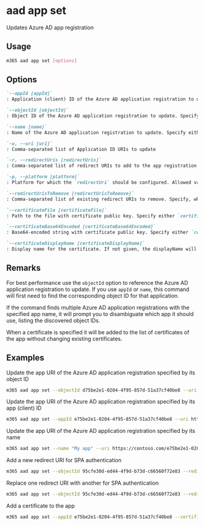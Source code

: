 
# aad app set

Updates Azure AD app registration

## Usage

```sh
m365 aad app set [options]
```

## Options

```md defintion-list
`--appId [appId]`
: Application (client) ID of the Azure AD application registration to update. Specify either `appId`, `objectId` or `name`

`--objectId [objectId]`
: Object ID of the Azure AD application registration to update. Specify either `appId`, `objectId` or `name`

`--name [name]`
: Name of the Azure AD application registration to update. Specify either `appId`, `objectId` or `name`

`-u, --uri [uri]`
: Comma-separated list of Application ID URIs to update

`-r, --redirectUris [redirectUris]`
: Comma-separated list of redirect URIs to add to the app registration. Requires `platform` to be specified

`-p, --platform [platform]`
: Platform for which the `redirectUri` should be configured. Allowed values `spa`, `web`, `publicClient`

`--redirectUrisToRemove [redirectUrisToRemove]`
: Comma-separated list of existing redirect URIs to remove. Specify, when you want to replace existing redirect URIs with another

`--certificateFile [certificateFile]`
: Path to the file with certificate public key. Specify either `certificateFile` or `certificateBase64Encoded`

`--certificateBase64Encoded [certificateBase64Encoded]`
: Base64-encoded string with certificate public key. Specify either `certificateFile` or `certificateBase64Encoded`

`--certificateDisplayName [certificateDisplayName]`
: Display name for the certificate. If not given, the displayName will be set to the certificate subject. When specified, also specify either `certificateFile` or `certificateBase64Encoded`
```

<Global />

## Remarks

For best performance use the `objectId` option to reference the Azure AD application registration to update. If you use `appId` or `name`, this command will first need to find the corresponding object ID for that application.

If the command finds multiple Azure AD application registrations with the specified app name, it will prompt you to disambiguate which app it should use, listing the discovered object IDs.

When a certificate is specified it will be added to the list of certificates of the app without changing existing certificates.

## Examples

Update the app URI of the Azure AD application registration specified by its object ID

```sh
m365 aad app set --objectId d75be2e1-0204-4f95-857d-51a37cf40be8 --uri https://contoso.com/e75be2e1-0204-4f95-857d-51a37cf40be8
```

Update the app URI of the Azure AD application registration specified by its app (client) ID

```sh
m365 aad app set --appId e75be2e1-0204-4f95-857d-51a37cf40be8 --uri https://contoso.com/e75be2e1-0204-4f95-857d-51a37cf40be8
```

Update the app URI of the Azure AD application registration specified by its name

```sh
m365 aad app set --name "My app" --uri https://contoso.com/e75be2e1-0204-4f95-857d-51a37cf40be8
```

Add a new redirect URI for SPA authentication

```sh
m365 aad app set --objectId 95cfe30d-ed44-4f9d-b73d-c66560f72e83 --redirectUris https://contoso.com/auth --platform spa
```

Replace one redirect URI with another for SPA authentication

```sh
m365 aad app set --objectId 95cfe30d-ed44-4f9d-b73d-c66560f72e83 --redirectUris https://contoso.com/auth --platform spa --redirectUrisToRemove https://contoso.com/old-auth
```

Add a certificate to the app

```sh
m365 aad app set --appId e75be2e1-0204-4f95-857d-51a37cf40be8 --certificateDisplayName "Some certificate name" --certificateFile "c:\temp\some-certificate.cer"
```
